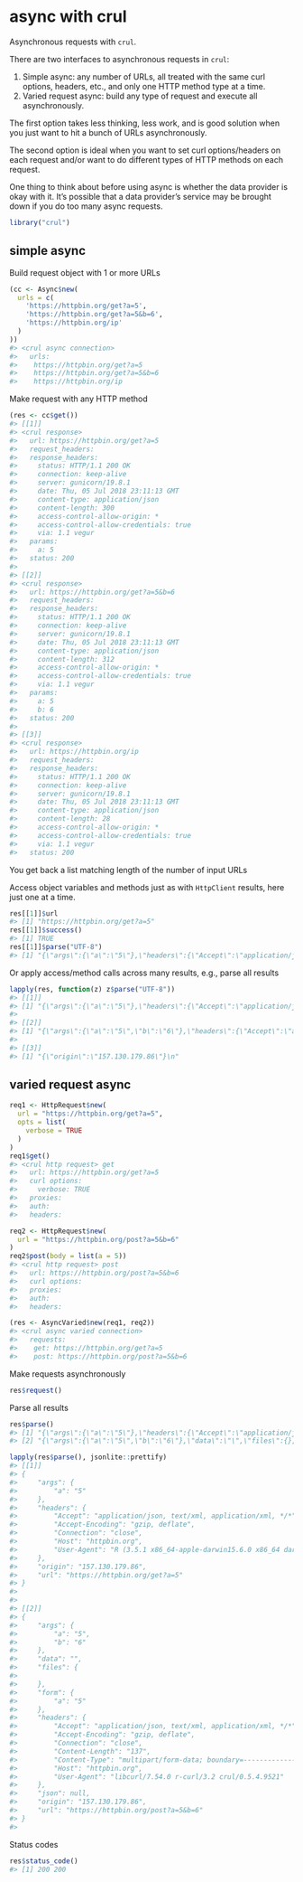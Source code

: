 <!--
%\VignetteIndexEntry{3. async with crul}
%\VignetteEngine{knitr::rmarkdown}
%\VignetteEncoding{UTF-8}
-->

async with crul
===============



Asynchronous requests with `crul`.

There are two interfaces to asynchronous requests in `crul`:

1. Simple async: any number of URLs, all treated with the same curl options,
headers, etc., and only one HTTP method type at a time.
2. Varied request async: build any type of request and execute all asynchronously.

The first option takes less thinking, less work, and is good solution when you
just want to hit a bunch of URLs asynchronously.

The second option is ideal when you want to set curl options/headers on each
request and/or want to do different types of HTTP methods on each request.

One thing to think about before using async is whether the data provider is
okay with it. It's possible that a data provider's service may be brought down
if you do too many async requests.


```r
library("crul")
```

## simple async

Build request object with 1 or more URLs




```r
(cc <- Async$new(
  urls = c(
    'https://httpbin.org/get?a=5',
    'https://httpbin.org/get?a=5&b=6',
    'https://httpbin.org/ip'
  )
))
#> <crul async connection> 
#>   urls: 
#>    https://httpbin.org/get?a=5
#>    https://httpbin.org/get?a=5&b=6
#>    https://httpbin.org/ip
```

Make request with any HTTP method


```r
(res <- cc$get())
#> [[1]]
#> <crul response> 
#>   url: https://httpbin.org/get?a=5
#>   request_headers: 
#>   response_headers: 
#>     status: HTTP/1.1 200 OK
#>     connection: keep-alive
#>     server: gunicorn/19.8.1
#>     date: Thu, 05 Jul 2018 23:11:13 GMT
#>     content-type: application/json
#>     content-length: 300
#>     access-control-allow-origin: *
#>     access-control-allow-credentials: true
#>     via: 1.1 vegur
#>   params: 
#>     a: 5
#>   status: 200
#> 
#> [[2]]
#> <crul response> 
#>   url: https://httpbin.org/get?a=5&b=6
#>   request_headers: 
#>   response_headers: 
#>     status: HTTP/1.1 200 OK
#>     connection: keep-alive
#>     server: gunicorn/19.8.1
#>     date: Thu, 05 Jul 2018 23:11:13 GMT
#>     content-type: application/json
#>     content-length: 312
#>     access-control-allow-origin: *
#>     access-control-allow-credentials: true
#>     via: 1.1 vegur
#>   params: 
#>     a: 5
#>     b: 6
#>   status: 200
#> 
#> [[3]]
#> <crul response> 
#>   url: https://httpbin.org/ip
#>   request_headers: 
#>   response_headers: 
#>     status: HTTP/1.1 200 OK
#>     connection: keep-alive
#>     server: gunicorn/19.8.1
#>     date: Thu, 05 Jul 2018 23:11:13 GMT
#>     content-type: application/json
#>     content-length: 28
#>     access-control-allow-origin: *
#>     access-control-allow-credentials: true
#>     via: 1.1 vegur
#>   status: 200
```

You get back a list matching length of the number of input URLs

Access object variables and methods just as with `HttpClient` results, here just one at a time.


```r
res[[1]]$url
#> [1] "https://httpbin.org/get?a=5"
res[[1]]$success()
#> [1] TRUE
res[[1]]$parse("UTF-8")
#> [1] "{\"args\":{\"a\":\"5\"},\"headers\":{\"Accept\":\"application/json, text/xml, application/xml, */*\",\"Accept-Encoding\":\"gzip, deflate\",\"Connection\":\"close\",\"Host\":\"httpbin.org\",\"User-Agent\":\"R (3.5.1 x86_64-apple-darwin15.6.0 x86_64 darwin15.6.0)\"},\"origin\":\"157.130.179.86\",\"url\":\"https://httpbin.org/get?a=5\"}\n"
```

Or apply access/method calls across many results, e.g., parse all results


```r
lapply(res, function(z) z$parse("UTF-8"))
#> [[1]]
#> [1] "{\"args\":{\"a\":\"5\"},\"headers\":{\"Accept\":\"application/json, text/xml, application/xml, */*\",\"Accept-Encoding\":\"gzip, deflate\",\"Connection\":\"close\",\"Host\":\"httpbin.org\",\"User-Agent\":\"R (3.5.1 x86_64-apple-darwin15.6.0 x86_64 darwin15.6.0)\"},\"origin\":\"157.130.179.86\",\"url\":\"https://httpbin.org/get?a=5\"}\n"
#> 
#> [[2]]
#> [1] "{\"args\":{\"a\":\"5\",\"b\":\"6\"},\"headers\":{\"Accept\":\"application/json, text/xml, application/xml, */*\",\"Accept-Encoding\":\"gzip, deflate\",\"Connection\":\"close\",\"Host\":\"httpbin.org\",\"User-Agent\":\"R (3.5.1 x86_64-apple-darwin15.6.0 x86_64 darwin15.6.0)\"},\"origin\":\"157.130.179.86\",\"url\":\"https://httpbin.org/get?a=5&b=6\"}\n"
#> 
#> [[3]]
#> [1] "{\"origin\":\"157.130.179.86\"}\n"
```

## varied request async


```r
req1 <- HttpRequest$new(
  url = "https://httpbin.org/get?a=5",
  opts = list(
    verbose = TRUE
  )
)
req1$get()
#> <crul http request> get
#>   url: https://httpbin.org/get?a=5
#>   curl options: 
#>     verbose: TRUE
#>   proxies: 
#>   auth: 
#>   headers:

req2 <- HttpRequest$new(
  url = "https://httpbin.org/post?a=5&b=6"
)
req2$post(body = list(a = 5))
#> <crul http request> post
#>   url: https://httpbin.org/post?a=5&b=6
#>   curl options: 
#>   proxies: 
#>   auth: 
#>   headers:

(res <- AsyncVaried$new(req1, req2))
#> <crul async varied connection> 
#>   requests: 
#>    get: https://httpbin.org/get?a=5 
#>    post: https://httpbin.org/post?a=5&b=6
```

Make requests asynchronously


```r
res$request()
```

Parse all results


```r
res$parse()
#> [1] "{\"args\":{\"a\":\"5\"},\"headers\":{\"Accept\":\"application/json, text/xml, application/xml, */*\",\"Accept-Encoding\":\"gzip, deflate\",\"Connection\":\"close\",\"Host\":\"httpbin.org\",\"User-Agent\":\"R (3.5.1 x86_64-apple-darwin15.6.0 x86_64 darwin15.6.0)\"},\"origin\":\"157.130.179.86\",\"url\":\"https://httpbin.org/get?a=5\"}\n"                                                                                                                                                                                          
#> [2] "{\"args\":{\"a\":\"5\",\"b\":\"6\"},\"data\":\"\",\"files\":{},\"form\":{\"a\":\"5\"},\"headers\":{\"Accept\":\"application/json, text/xml, application/xml, */*\",\"Accept-Encoding\":\"gzip, deflate\",\"Connection\":\"close\",\"Content-Length\":\"137\",\"Content-Type\":\"multipart/form-data; boundary=------------------------00062d9fd529091d\",\"Host\":\"httpbin.org\",\"User-Agent\":\"libcurl/7.54.0 r-curl/3.2 crul/0.5.4.9521\"},\"json\":null,\"origin\":\"157.130.179.86\",\"url\":\"https://httpbin.org/post?a=5&b=6\"}\n"
```


```r
lapply(res$parse(), jsonlite::prettify)
#> [[1]]
#> {
#>     "args": {
#>         "a": "5"
#>     },
#>     "headers": {
#>         "Accept": "application/json, text/xml, application/xml, */*",
#>         "Accept-Encoding": "gzip, deflate",
#>         "Connection": "close",
#>         "Host": "httpbin.org",
#>         "User-Agent": "R (3.5.1 x86_64-apple-darwin15.6.0 x86_64 darwin15.6.0)"
#>     },
#>     "origin": "157.130.179.86",
#>     "url": "https://httpbin.org/get?a=5"
#> }
#>  
#> 
#> [[2]]
#> {
#>     "args": {
#>         "a": "5",
#>         "b": "6"
#>     },
#>     "data": "",
#>     "files": {
#> 
#>     },
#>     "form": {
#>         "a": "5"
#>     },
#>     "headers": {
#>         "Accept": "application/json, text/xml, application/xml, */*",
#>         "Accept-Encoding": "gzip, deflate",
#>         "Connection": "close",
#>         "Content-Length": "137",
#>         "Content-Type": "multipart/form-data; boundary=------------------------00062d9fd529091d",
#>         "Host": "httpbin.org",
#>         "User-Agent": "libcurl/7.54.0 r-curl/3.2 crul/0.5.4.9521"
#>     },
#>     "json": null,
#>     "origin": "157.130.179.86",
#>     "url": "https://httpbin.org/post?a=5&b=6"
#> }
#> 
```

Status codes


```r
res$status_code()
#> [1] 200 200
```
